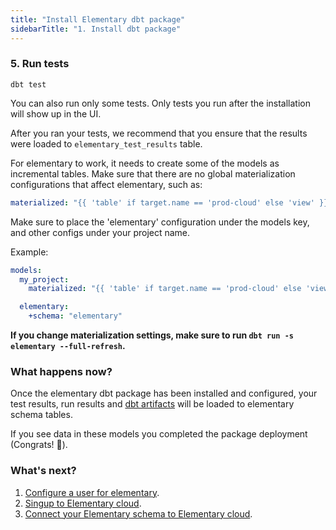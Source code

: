 ```yaml
---
title: "Install Elementary dbt package"
sidebarTitle: "1. Install dbt package"
---
```


<Snippet file="quickstart-package-install.mdx" />

### 5. Run tests

```shell Terminal
dbt test
```

You can also run only some tests.
Only tests you run after the installation will show up in the UI.

After you ran your tests, we recommend that you ensure that the results were loaded to `elementary_test_results` table.

<Snippet file="faq/question-change-elementary-schema.mdx" />
<Accordion title="Important: Materialization config">

For elementary to work, it needs to create some of the models as incremental tables.
Make sure that there are no global materialization configurations that affect elementary, such as:

```yml dbt_project.yml
materialized: "{{ 'table' if target.name == 'prod-cloud' else 'view' }}"
```

Make sure to place the 'elementary' configuration under the models key, and other configs under your project name.

Example:

```yml dbt_project.yml
models:
  my_project:
    materialized: "{{ 'table' if target.name == 'prod-cloud' else 'view' }}"

  elementary:
    +schema: "elementary"
```

**If you change materialization settings, make sure to run `dbt run -s elementary --full-refresh`.**

</Accordion>

### What happens now?

Once the elementary dbt package has been installed and configured, your test results, run results and [dbt artifacts](/dbt/dbt-artifacts) will be loaded to elementary schema tables.

If you see data in these models you completed the package deployment (Congrats! 🎉).


### What's next?

1. [Configure a user for elementary](/cloud/onboarding/configure-user).
2. [Singup to Elementary cloud](/cloud/sonboarding/signup).
3. [Connect your Elementary schema to Elementary cloud](/cloud/onboarding/connect-data-warehouse).